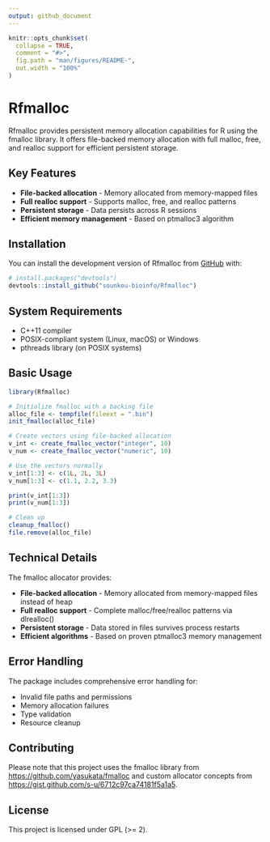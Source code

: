```yaml
---
output: github_document
---
```


```r
knitr::opts_chunk$set(
  collapse = TRUE,
  comment = "#>",
  fig.path = "man/figures/README-",
  out.width = "100%"
)
```

# Rfmalloc


Rfmalloc provides persistent memory allocation capabilities for R using the fmalloc library. It offers file-backed memory allocation with full malloc, free, and realloc support for efficient persistent storage.

## Key Features

- **File-backed allocation** - Memory allocated from memory-mapped files
- **Full realloc support** - Supports malloc, free, and realloc patterns  
- **Persistent storage** - Data persists across R sessions
- **Efficient memory management** - Based on ptmalloc3 algorithm

## Installation

You can install the development version of Rfmalloc from [GitHub](https://github.com/) with:

```r
# install.packages("devtools")
devtools::install_github("sounkou-bioinfo/Rfmalloc")
```

## System Requirements

- C++11 compiler
- POSIX-compliant system (Linux, macOS) or Windows
- pthreads library (on POSIX systems)

## Basic Usage

```r
library(Rfmalloc)

# Initialize fmalloc with a backing file
alloc_file <- tempfile(fileext = ".bin")
init_fmalloc(alloc_file)

# Create vectors using file-backed allocation
v_int <- create_fmalloc_vector("integer", 10)
v_num <- create_fmalloc_vector("numeric", 10)

# Use the vectors normally
v_int[1:3] <- c(1L, 2L, 3L)
v_num[1:3] <- c(1.1, 2.2, 3.3)

print(v_int[1:3])
print(v_num[1:3])

# Clean up
cleanup_fmalloc()
file.remove(alloc_file)
```

## Technical Details

The fmalloc allocator provides:

- **File-backed allocation** - Memory allocated from memory-mapped files instead of heap
- **Full realloc support** - Complete malloc/free/realloc patterns via dlrealloc()  
- **Persistent storage** - Data stored in files survives process restarts
- **Efficient algorithms** - Based on proven ptmalloc3 memory management

## Error Handling

The package includes comprehensive error handling for:

- Invalid file paths and permissions
- Memory allocation failures  
- Type validation
- Resource cleanup

## Contributing

Please note that this project uses the fmalloc library from [https://github.com/yasukata/fmalloc](https://github.com/yasukata/fmalloc) and custom allocator concepts from [https://gist.github.com/s-u/6712c97ca74181f5a1a5](https://gist.github.com/s-u/6712c97ca74181f5a1a5).

## License

This project is licensed under GPL (>= 2).
